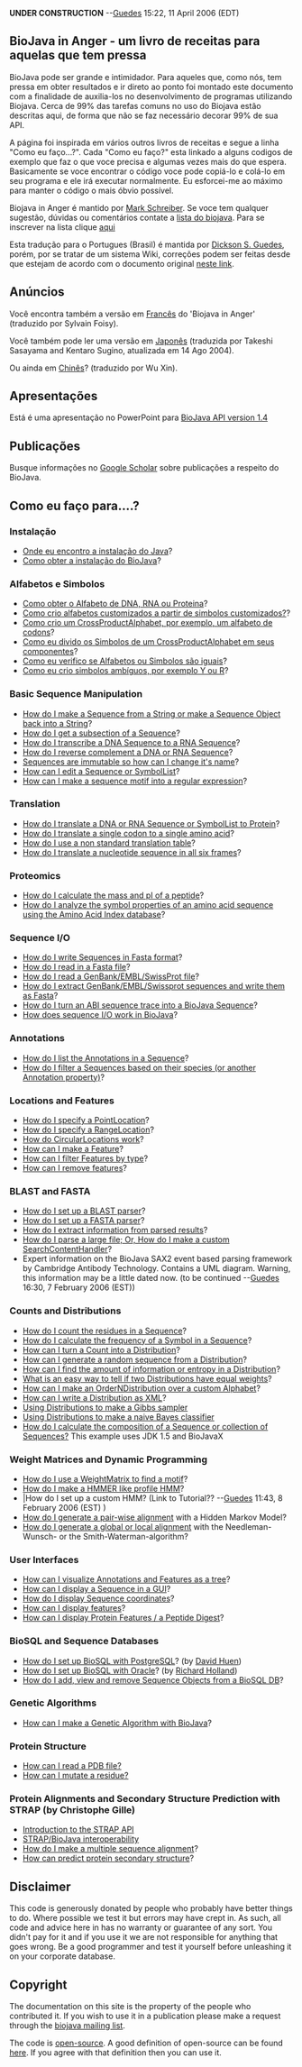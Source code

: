 '''UNDER CONSTRUCTION''' --[[User:Guedes|Guedes]] 15:22, 11 April 2006 (EDT)

== BioJava in Anger - um livro de receitas para aquelas que tem pressa  ==

BioJava pode ser grande e intimidador. Para aqueles que, como nós, tem pressa em obter resultados e ir direto ao ponto foi montado este documento com a finalidade de auxilia-los no desenvolvimento de programas utilizando Biojava. Cerca de 99% das tarefas comuns no uso do Biojava estão descritas aqui, de forma que não se faz necessário decorar 99% de sua API.

A página foi inspirada em vários outros livros de receitas e segue a linha "Como eu faço...?". Cada "Como eu faço?" esta linkado a alguns codigos de exemplo que faz o que voce precisa e algumas vezes mais do que espera. Basicamente se voce encontrar o código voce pode copiá-lo e colá-lo em seu programa e ele irá executar normalmente. Eu esforcei-me ao máximo para manter o código o mais óbvio possível.

Biojava in Anger é mantido por [[User:Mark|Mark Schreiber]]. Se voce tem qualquer sugestão, dúvidas ou comentários contate a [mailto:biojava-l@biojava.org lista do biojava]. Para se inscrever na lista clique [http://biojava.org/mailman/listinfo/biojava-l aqui]

Esta tradução para o Portugues (Brasil) é mantida por [[User:Guedes| Dickson S. Guedes]], porém, por se tratar de um sistema Wiki, correções podem ser feitas desde que estejam de acordo com o documento original [[BioJava:Cookbook|neste link]].

== Anúncios ==

Você encontra também a versão em [[Biojava:CookbookFrench|Francês]] do 'Biojava in Anger' (traduzido por Sylvain Foisy).

Você também pode ler uma versão em [http://www.geocities.jp/bio_portal/bj_in_anger_ja/ Japonês] (traduzida por Takeshi Sasayama and Kentaro Sugino, atualizada em 14 Ago 2004).

Ou ainda em [http://www.cbi.pku.edu.cn/chinese/documents/PUMA/biojava/index-cn.html Chinês]? (traduzido por Wu Xin).

== Apresentações ==

Está é uma apresentação no PowerPoint para [http://www.biojava.org/docs/bj_in_anger/BioJavaAPI.ppt BioJava API version 1.4]

== Publicações ==

Busque informações no [http://scholar.google.com/scholar?q=biojava Google Scholar] sobre publicações a respeito do BioJava.

== Como eu faço para....? ==

=== Instalação ===

* [http://java.sun.com/downloads/ Onde eu encontro a instalação do Java]?
* [[BioJava:GetStarted|Como obter a instalação do BioJava]]?

=== Alfabetos e Simbolos ===

* [[Biojava:CookbookPortuguese:Alphabets|Como obter o Alfabeto de DNA, RNA ou Proteina]]?
* [[Biojava:CookbookPortuguese:Alphabets:Custom|Como crio alfabetos customizados a partir de simbolos customizados?]]?
* [[Biojava:CookbookPortuguese:Alphabets:CrossProduct|Como crio um CrossProductAlphabet, por exemplo, um alfabeto de codons]]?
* [[Biojava:CookbookPortuguese:Alphabets:Component|Como eu divido os Simbolos de um CrossProductAlphabet em seus componentes]]?
* [[Biojava:CookbookPortuguese:Alphabets:Cononical|Como eu verifico se Alfabetos ou Simbolos são iguais]]?
* [[Biojava:CookbookPortuguese:Alphabets:Ambiguous|Como eu crio simbolos ambíguos, por exemplo Y ou R]]?

=== Basic Sequence Manipulation ===

* [[Biojava:CookbookPortuguese:Sequence|How do I make a Sequence from a String or make a Sequence Object back into a String]]?
* [[Biojava:CookbookPortuguese:Sequence:SubSequence|How do I get a subsection of a Sequence]]?
* [[Biojava:CookbookPortuguese:Sequence:Transcribe|How do I transcribe a DNA Sequence to a RNA Sequence]]?
* [[Biojava:CookbookPortuguese:Sequence:Reverse|How do I reverse complement a DNA or RNA Sequence]]?
* [[Biojava:CookbookPortuguese:Sequence:ChangeName|Sequences are immutable so how can I change it's name]]?
* [[Biojava:CookbookPortuguese:Sequence:Edit|How can I edit a Sequence or SymbolList]]?
* [[Biojava:CookbookPortuguese:Sequence:Regex|How can I make a sequence motif into a regular expression]]?

=== Translation ===

* [[Biojava:CookbookPortuguese:Translation|How do I translate a DNA or RNA Sequence or SymbolList to Protein]]?
* [[Biojava:CookbookPortuguese:Translation:Single|How do I translate a single codon to a single amino acid]]?
* [[Biojava:CookbookPortuguese:Translation:NonStandart|How do I use a non standard translation table]]?
* [[Biojava:CookbookPortuguese:Translation:SixFrames|How do I translate a nucleotide sequence in all six frames]]?

=== Proteomics ===

* [[Biojava:CookbookPortuguese:Proteomics|How do I calculate the mass and pI of a peptide]]?
* [[Biojava:CookbookPortuguese:Proteomics:AAindex|How do I analyze the symbol properties of an amino acid sequence using the Amino Acid Index database]]?

=== Sequence I/O ===

* [[Biojava:CookbookPortuguese:SeqIO:WriteInFasta|How do I write Sequences in Fasta format]]?
* [[Biojava:CookbookPortuguese:SeqIO:ReadFasta|How do I read in a Fasta file]]?
* [[Biojava:CookbookPortuguese:SeqIO:ReadGES|How do I read a GenBank/EMBL/SwissProt file]]?
* [[Biojava:CookbookPortuguese:SeqIO:GBtoFasta|How do I extract GenBank/EMBL/Swissprot sequences and write them as Fasta]]?
* [[Biojava:CookbookPortuguese:SeqIO:ABItoSequence|How do I turn an ABI sequence trace into a BioJava Sequence]]?
* [[Biojava:CookbookPortuguese:SeqIO:Echo|How does sequence I/O work in BioJava]]?

=== Annotations ===

* [[BioJava:CookbookPortuguese:Annotations:List|How do I list the Annotations in a Sequence]]?
* [[BioJava:CookbookPortuguese:Annotations:Filter|How do I filter a Sequences based on their species (or another Annotation property)]]?

=== Locations and Features ===

* [[BioJava:CookbookPortuguese:Locations:Point|How do I specify a PointLocation]]?
* [[BioJava:CookbookPortuguese:Locations:Range|How do I specify a RangeLocation]]?
* [[BioJava:CookbookPortuguese:Locations:Circular|How do CircularLocations work]]?
* [[BioJava:CookbookPortuguese:Locations:Feature|How can I make a Feature]]?
* [[BioJava:CookbookPortuguese:Locations:Filter|How can I filter Features by type]]?
* [[BioJava:CookbookPortuguese:Locations:Remove|How can I remove features]]?

=== BLAST and FASTA ===

* [[BioJava:CookbookPortuguese:Blast:Parser|How do I set up a BLAST parser]]?
* [[BioJava:CookbookPortuguese:Fasta:Parser|How do I set up a FASTA parser]]?
* [[BioJava:CookbookPortuguese:Blast:Extract|How do I extract information from parsed results]]?
* [[BioJava:CookbookPortuguese:Blast:Echo|How do I parse a large file; Or, How do I make a custom SearchContentHandler]]?
* Expert information on the BioJava SAX2 event based parsing framework by Cambridge Antibody Technology. Contains a UML diagram. Warning, this information may be a little dated now. (to be continued --[[User:Guedes|Guedes]] 16:30, 7 February 2006 (EST))

=== Counts and Distributions ===

* [[BioJava:CookbookPortuguese:Count:Residues|How do I count the residues in a Sequence]]?
* [[BioJava:CookbookPortuguese:Count:Frequency|How do I calculate the frequency of a Symbol in a Sequence]]?
* [[BioJava:CookbookPortuguese:Count:ToDistrib|How can I turn a Count into a Distribution]]?
* [[BioJava:CookbookPortuguese:Distribution:RandomSeqs|How can I generate a random sequence from a Distribution]]?
* [[BioJava:CookbookPortuguese:Distribution:Entropy|How can I find the amount of information or entropy in a Distribution]]?
* [[BioJava:CookbookPortuguese:Distribution:Emission|What is an easy way to tell if two Distributions have equal weights]]?
* [[BioJava:CookbookPortuguese:Distribution:Custom|How can I make an OrderNDistribution over a custom Alphabet]]?
* [[BioJava:CookbookPortuguese:Distribution:XML|How can I write a Distribution as XML]]?
* [[BioJava:CookbookPortuguese:Distribution:Gibbs|Using Distributions to make a Gibbs sampler]]
* [[BioJava:CookbookPortuguese:Distribution:Bayes|Using Distributions to make a naive Bayes classifier]]
* [[Biojava:CookbookPortuguese:Distribution:Composition|How do I calculate the composition of a Sequence or collection of Sequences?]] This example uses JDK 1.5 and BioJavaX

=== Weight Matrices and Dynamic Programming ===

* [[BioJava:CookbookPortuguese:DP:WeightMatrix|How do I use a WeightMatrix to find a motif]]?
* [[BioJava:CookbookPortuguese:DP:HMM|How do I make a HMMER like profile HMM]]?
* |How do I set up a custom HMM? (Link to Tutorial?? --[[User:Guedes|Guedes]] 11:43, 8 February 2006 (EST) )
* [[BioJava:CookbookPortuguese:DP:PairWise|How do I generate a pair-wise alignment]] with a Hidden Markov Model?
* [[BioJava:CookbookPortuguese:DP:PairWise2|How do I generate a global or local alignment]] with the Needleman-Wunsch- or the Smith-Waterman-algorithm?

=== User Interfaces ===

* [[BioJava:CookbookPortuguese:Interfaces:ViewAsTree|How can I visualize Annotations and Features as a tree]]?
* [[BioJava:CookbookPortuguese:Interfaces:ViewInGUI|How can I display a Sequence in a GUI]]?
* [[BioJava:CookbookPortuguese:Interfaces:Coordinates|How do I display Sequence coordinates]]?
* [[BioJava:CookbookPortuguese:Interfaces:Features|How can I display features]]?
* [[BioJava:CookbookPortuguese:Interfaces:ProteinPeptideFeatures|How can I display Protein Features / a Peptide Digest]]?

=== BioSQL and Sequence Databases ===

* [[BioJava:CookbookPortuguese:BioSQL:SetupPostGre|How do I set up BioSQL with PostgreSQL]]? (by [[User:David|David Huen]])
* [[BioJava:CookbookPortuguese:BioSQL:SetupOracle|How do I set up BioSQL with Oracle]]? (by [[User:Richard|Richard Holland]])
* [[BioJava:CookbookPortuguese:BioSQL:Manage|How do I add, view and remove Sequence Objects from a BioSQL DB]]?

=== Genetic Algorithms ===

* [[BioJava:CookbookPortuguese:GA|How can I make a Genetic Algorithm with BioJava]]?

=== Protein Structure ===

* [[BioJava:CookbookPortuguese:PDB:read|How can I read a PDB file?]]
* [[BioJava:CookbookPortuguese:PDB:mutate|How can I mutate a residue?]]

=== Protein Alignments and Secondary Structure Prediction with STRAP (by Christophe Gille) ===

* [http://www.charite.de/bioinf/strap/Scripting.html Introduction to the STRAP API]
* [http://www.charite.de/bioinf/strap/biojava.html STRAP/BioJava interoperability]
* [http://www.charite.de/bioinf/strap/biojavaInAnger_SequenceAligner.html How do I make a multiple sequence alignment]?
* [http://www.charite.de/bioinf/strap/biojavaInAnger_SecondaryStructure_Predictor.html How can predict protein secondary structure]?

== Disclaimer ==

This code is generously donated by people who probably have better things to do. Where possible we test it but errors may have crept in. As such, all code and advice here in has no warranty or guarantee of any sort. You didn't pay for it and if you use it we are not responsible for anything that goes wrong. Be a good programmer and test it yourself before unleashing it on your corporate database.

== Copyright ==

The documentation on this site is the property of the people who contributed it. If you wish to use it in a publication please make a request through the [mailto:biojava-l@biojava.org biojava mailing list].

The code is [[wp:Open source|open-source]]. A good definition of open-source can be found [http://www.opensource.org/docs/definition_plain.php here]. If you agree with that definition then you can use it.